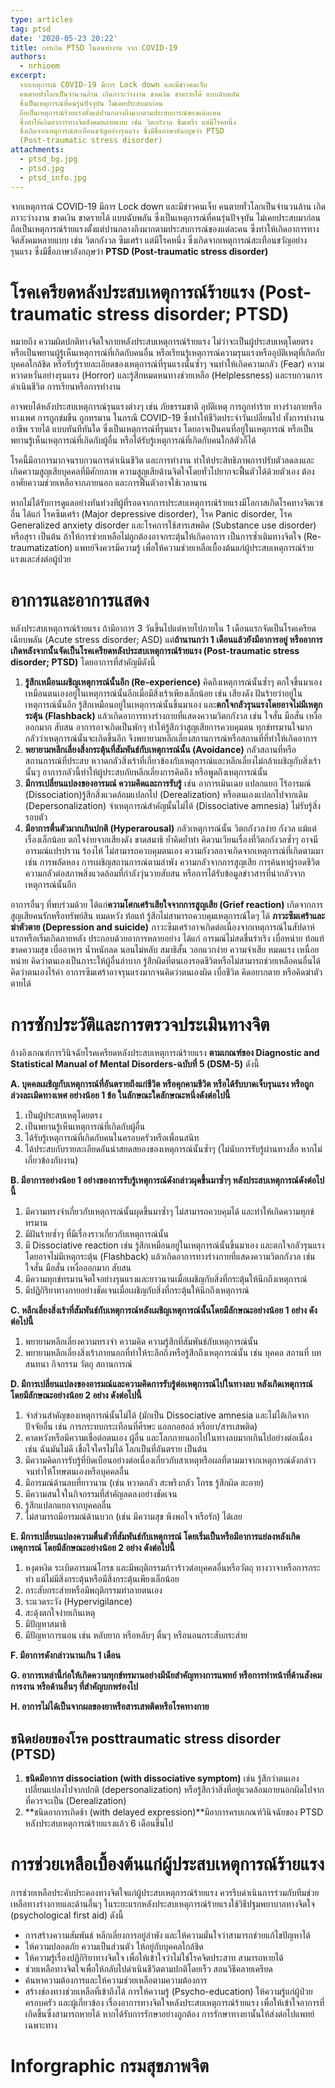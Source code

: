 ```yaml
---
type: articles
tag: ptsd
date: '2020-05-23 20:22'
title: การเกิด PTSD ในคนทำงาน จาก COVID-19
authors:
  - nrhioem
excerpt: 
  จากเหตุการณ์ COVID-19 มีการ Lock down และมีข่าวคนเจ็บ
  คนตายทั่วโลกเป็นจำนวนล้าน เกิดภาวะว่างงาน ขาดเงิน ขาดรายได้ แบบฉับพลัน
  ซึ่งเป็นเหตุการณ์ที่คนรุ่นปัจจุบัน ไม่เคยประสบมาก่อน
  ถือเป็นเหตุการณ์ร้ายแรงตั้งแต่ปานกลางถึงมากตามประสบการณ์ของแต่ละคน
  ซึ่งทำให้เกิดอาการทางจิตสังคมหลายแบบ เช่น วิตกกังวล ซึมเศร้า แต่มีโรคหนึ่ง
  ซึ่งเกิดจากเหตุการณ์สะเทือนขวัญอย่างรุนแรง ซึ่งมีชื่อภาษาอังกฤษว่า PTSD
  (Post-traumatic stress disorder)
attachments:
  - ptsd_bg.jpg
  - ptsd.jpg
  - ptsd_info.jpg
---
```




จากเหตุการณ์ COVID-19 มีการ Lock down และมีข่าวคนเจ็บ คนตายทั่วโลกเป็นจำนวนล้าน เกิดภาวะว่างงาน ขาดเงิน ขาดรายได้ แบบฉับพลัน ซึ่งเป็นเหตุการณ์ที่คนรุ่นปัจจุบัน ไม่เคยประสบมาก่อน ถือเป็นเหตุการณ์ร้ายแรงตั้งแต่ปานกลางถึงมากตามประสบการณ์ของแต่ละคน ซึ่งทำให้เกิดอาการทางจิตสังคมหลายแบบ เช่น วิตกกังวล ซึมเศร้า แต่มีโรคหนึ่ง ซึ่งเกิดจากเหตุการณ์สะเทือนขวัญอย่างรุนแรง ซึ่งมีชื่อภาษาอังกฤษว่า **PTSD (Post-traumatic stress disorder)**

<GatsbyImage image={props.images[1].childImageSharp.gatsbyImageData} alt="ptsd symtomp" />

# โรคเครียดหลังประสบเหตุการณ์ร้ายแรง (Post-traumatic stress disorder; PTSD)

หมายถึง ความผิดปกติทางจิตใจภายหลังประสบเหตุการณ์ร้ายแรง ไม่ว่าจะเป็นผู้ประสบเหตุโดยตรง หรือเป็นพยานผู้รู้เห็นเหตุการณ์ที่เกิดกับคนอื่น หรือเรียนรู้เหตุการณ์ความรุนแรงหรืออุบัติเหตุที่เกิดกับบุคคลใกล้ชิด หรือรับรู้รายละเอียดของเหตุการณ์ที่รุนแรงนั้นซ้ำๆ จนทำให้เกิดความกลัว (Fear) ความหวาดหวั่นอย่างรุนแรง (Horror) และรู้สึกหมดหนทางช่วยเหลือ (Helplessness) และรบกวนการดำเนินชีวิต การเรียนหรือการทำงาน 

อาจพบได้หลังประสบเหตุการณ์รุนแรงต่างๆ เช่น ภัยธรรมชาติ อุบัติเหตุ การถูกทำร้าย ทางร่างกายหรือทางเพศ การถูกข่มขืน ถูกทรมาน ในกรณี COVID-19 ซึ่งทำให้ชีวิตประจำวันเปลี่ยนไป ทั้งการทำงาน อาชีพ รายได้ แบบทันทีทันใด ซึ่งเป็นเหตุการณ์ที่รุนแรง โดยอาจเป็นคนที่อยู่ในเหตุการณ์ หรือเป็นพยานรู้เห็นเหตุการณ์ที่เกิดกับผู้อื่น หรือได้รับรู้เหตุการณ์ที่เกิดกับคนใกล้ตัวก็ได้ 

โรคนี้มีอาการมากจนรบกวนการดำเนินชีวิต และการทำงาน ทำให้ประสิทธิภาพการปรับตัวลดลงและเกิดความสูญเสียบุคคลที่มีศักยภาพ ความสูญเสียด้านจิตใจโดยทั่วไปยากจะฟื้นตัวได้ด้วยตัวเอง ต้องอาศัยความช่วยเหลือจากภายนอก และการฟื้นตัวอาจใช้เวลานาน 

หากไม่ได้รับการดูแลอย่างทันท่วงทีผู้ที่รอดจากการประสบเหตุการณ์ร้ายแรงมีโอกาสเกิดโรคทางจิตเวชอื่น ได้แก่ โรคซึมเศร้า (Major depressive disorder), โรค Panic disorder, โรค Generalized anxiety disorder และโรคการใช้สารเสพติด (Substance use disorder) หรือสุรา เป็นต้น ถ้าให้การช่วยเหลือไม่ถูกต้องอาจกระตุ้นให้เกิดอาการ เป็นการซ้ำเติมทางจิตใจ (Re-traumatization) แพทย์จึงควรมีความรู้ เพื่อให้ความช่วยเหลือเบื้องต้นแก่ผู้ประสบเหตุการณ์ร้ายแรงและส่งต่อผู้ป่วย

# อาการและอาการแสดง
หลังประสบเหตุการณ์ร้ายแรง ถ้ามีอาการ 3 วันขึ้นไปแต่หายไปภายใน 1 เดือนแรกจัดเป็นโรคเครียดเฉียบพลัน (Acute stress disorder; ASD) แต่**ถ้านานกว่า 1 เดือนแล้วยังมีอาการอยู่ หรืออาการเกิดหลังจากนั้นจัดเป็นโรคเครียดหลังประสบเหตุการณ์ร้ายแรง (Post-traumatic stress disorder; PTSD)** โดยอาการที่สำคัญมีดังนี้
1. **รู้สึกเหมือนเผชิญเหตุการณ์นั้นอีก (Re-experience)** คิดถึงเหตุการณ์นั้นซ้ำๆ ตกใจขึ้นมาเองเหมือนตนเองอยู่ในเหตุการณ์นั้นอีกเมื่อมีสิ่งเร้าเพียงเล็กน้อย เช่น เสียงดัง ฝันร้ายว่าอยู่ในเหตุการณ์นั้นอีก รู้สึกเหมือนอยู่ในเหตุการณ์นั้นขึ้นมาเอง และ**ตกใจกลัวรุนแรงโดยอาจไม่มีเหตุกระตุ้น (Flashback)** แล้วเกิดอาการทางร่างกายที่แสดงความวิตกกังวล เช่น ใจสั่น มือสั่น เหงื่อออกมาก สับสน อาการอาจเกิดเป็นพักๆ ทำให้รู้สึกว่าสูญเสียการควบคุมตน ทุกข์ทรมานใจมาก กลัวว่าเหตุการณ์นั้นจะเกิดขึ้นอีก จึงพยายามหลีกเลี่ยงสถานการณ์หรือสถานที่ที่ทำให้เกิดอาการ
2. **พยายามหลีกเลี่ยงสิ่งกระตุ้นที่สัมพันธ์กับเหตุการณ์นั้น (Avoidance)** กลัวสถานที่หรือสถานการณ์ที่ประสบ หวาดกลัวสิ่งเร้าที่เกี่ยวข้องกับเหตุการณ์และหลีกเลี่ยงไม่กล้าเผชิญกับสิ่งเร้านั้นๆ อาการกลัวนี้ทำให้ผู้ประสบภัยหลีกเลี่ยงการคิดถึง หรือพูดถึงเหตุการณ์นั้น
3. **มีการเปลี่ยนแปลงของอารมณ์ ความคิดและการรับรู้** เช่น อาการเมินเฉย แปลกแยก ไร้อารมณ์ (Dissociation)รู้สึกสิ่งแวดล้อมแปลกไป (Derealization) หรือตนเองแปลกไปจากเดิม (Depersonalization) จำเหตุการณ์สำคัญนั้นไม่ได้ (Dissociative amnesia) ไม่รับรู้สิ่งรอบตัว
4. **มีอาการตื่นตัวมากเกินปกติ (Hyperarousal)** กลัวเหตุการณ์นั้น วิตกกังวลง่าย กังวล แม้แต่เรื่องเล็กน้อย ตกใจง่ายจากเสียงดัง ขาดสมาธิ ย้ำคิดย้ำทำ คิดวนเวียนเรื่องที่วิตกกังวลซ้ำๆ อาจมีอารมณ์แปรปรวน ร้องไห้ ไม่สามารถควบคุมตนเอง ความกังวลอาจเกิดจากเหตุการณ์ที่เกิดตามมา เช่น การพลัดหลง การเผชิญสถานการณ์ตามลำพัง ความกลัวจากการสูญเสีย การค้นหาผู้รอดชีวิต ความกลัวต่อสภาพสิ่งแวดล้อมที่กำลังวุ่นวายสับสน หรือการได้รับข้อมูลข่าวสารที่น่ากลัวจากเหตุการณ์นั้นอีก

อาการอื่นๆ ที่พบร่วมด้วย ได้แก่**ความโศกเศร้าเสียใจจากการสูญเสีย (Grief reaction)** เกิดจากการสูญเสียคนรักหรือทรัพย์สิน หมดหวัง ท้อแท้ รู้สึกไม่สามารถควบคุมเหตุการณ์ใดๆ ได้
**ภาวะซึมเศร้าและฆ่าตัวตาย (Depression and suicide)** ภาวะซึมเศร้าอาจเกิดต่อเนื่องจากเหตุการณ์ในสัปดาห์แรกหรือเริ่มเกิดภายหลัง ประกอบด้วยอาการหลายอย่าง ได้แก่ อารมณ์ไม่สดชื่นร่าเริง เบื่อหน่าย ท้อแท้ ขาดความสุข เบื่ออาหาร น้ำหนักลด นอนไม่หลับ สมาธิสั้น วอกแวกง่าย ความจำเสีย หมดแรง เหนื่อยหน่าย คิดว่าตนเองเป็นภาระให้ผู้อื่นลำบาก รู้สึกผิดที่ตนเองรอดชีวิตหรือไม่สามารถช่วยเหลือคนอื่นได้ คิดว่าตนเองไร้ค่า อาการซึมเศร้าอาจรุนแรงมากจนคิดว่าตนเองผิด เบื่อชีวิต คิดอยากตาย หรือคิดฆ่าตัวตายได้

# การซักประวัติและการตรวจประเมินทางจิต
อ้างอิงเกณฑ์การวินิจฉัยโรคเครียดหลังประสบเหตุการณ์ร้ายแรง **ตามเกณฑ์ของ Diagnostic and Statistical Manual of Mental Disorders-ฉบับที่ 5 (DSM-5)** ดังนี้

**A. บุคคลเผชิญกับเหตุการณ์ที่อันตรายถึงแก่ชีวิต หรือคุกคามชีวิต หรือได้รับบาดเจ็บรุนแรง หรือถูกล่วงละเมิดทางเพศ อย่างน้อย 1 ข้อ ในลักษณะใดลักษณะหนึ่งดังต่อไปนี้**
1. เป็นผู้ประสบเหตุโดยตรง
2. เป็นพยานรู้เห็นเหตุการณ์ที่เกิดกับผู้อื่น
3. ได้รับรู้เหตุการณ์ที่เกิดกับคนในครอบครัวหรือเพื่อนสนิท
4. ได้ประสบกับรายละเอียดอันน่าสยดสยองของเหตุการณ์นั้นซ้ำๆ (ไม่นับการรับรู้ผ่านทางสื่อ หากไม่เกี่ยวข้องกับงาน)

**B. มีอาการอย่างน้อย 1 อย่างของการรับรู้เหตุการณ์ดังกล่าวผุดขึ้นมาซ้ำๆ หลังประสบเหตุการณ์ดังต่อไปนี้**
1. มีความทรงจำเกี่ยวกับเหตุการณ์นั้นผุดขึ้นมาซ้ำๆ ไม่สามารถควบคุมได้ และทำให้เกิดความทุกข์ทรมาน
2. มีฝันร้ายซ้ำๆ ที่มีเรื่องราวเกี่ยวกับเหตุการณ์นั้น
3. มี Dissociative reaction เช่น รู้สึกเหมือนอยู่ในเหตุการณ์นั้นขึ้นมาเอง และตกใจกลัวรุนแรงโดยอาจไม่มีเหตุกระตุ้น (Flashback) แล้วเกิดอาการทางร่างกายที่แสดงความวิตกกังวล เช่น ใจสั่น มือสั่น เหงื่อออกมาก สับสน
4. มีความทุกข์ทรมานจิตใจอย่างรุนแรงและยาวนานเมื่อเผชิญกับสิ่งที่กระตุ้นให้นึกถึงเหตุการณ์
5. มีปฏิกิริยาทางกายอย่างชัดเจนเมื่อเผชิญกับสิ่งที่กระตุ้นให้นึกถึงเหตุการณ์

**C. หลีกเลี่ยงสิ่งเร้าที่สัมพันธ์กับเหตุการณ์หลังเผชิญเหตุการณ์นั้นโดยมีลักษณะอย่างน้อย 1 อย่าง ดังต่อไปนี้**
1. พยายามหลีกเลี่ยงความทรงจำ ความคิด ความรู้สึกที่สัมพันธ์กับเหตุการณ์นั้น
2. พยายามหลีกเลี่ยงสิ่งเร้าภายนอกที่ทำให้ระลึกถึงหรือรู้สึกถึงเหตุการณ์นั้น เช่น บุคคล สถานที่ บทสนทนา กิจกรรม วัตถุ สถานการณ์

**D. มีการเปลี่ยนแปลงของอารมณ์และความคิดการรับรู้ต่อเหตุการณ์ไปในทางลบ หลังเกิดเหตุการณ์ โดยมีลักษณะอย่างน้อย 2 อย่าง ดังต่อไปนี้**
1. จำส่วนสำคัญของเหตุการณ์นั้นไม่ได้ (มักเป็น Dissociative amnesia และไม่ได้เกิดจากปัจจัยอื่น เช่น การกระทบกระเทือนที่ศีรษะ แอลกอฮอล์ หรือยา/สารเสพติด)
2. คาดหวังหรือมีความเชื่อต่อตนเอง ผู้อื่น และโลกภายนอกไปในทางลบมากเกินไปอย่างต่อเนื่อง เช่น ฉันมันไม่ดี เชื่อใจใครไม่ได้ โลกเป็นที่อันตราย เป็นต้น
3. มีความคิดการรับรู้ที่บิดเบือนอย่างต่อเนื่องเกี่ยวกับสาเหตุหรือผลที่ตามมาจากเหตุการณ์ดังกล่าว จนทำให้โทษตนเองหรือบุคคลอื่น
4. มีอารมณ์ด้านลบที่ยาวนาน (เช่น หวาดกลัว สะพรึงกลัว โกรธ รู้สึกผิด ละอาย)
5. มีความสนใจในกิจกรรมที่สำคัญลดลงอย่างชัดเจน
6. รู้สึกแปลกแยกจากบุคคลอื่น
7. ไม่สามารถมีอารมณ์ด้านบวก (เช่น มีความสุข พึงพอใจ หรือรัก) ได้เลย

**E. มีการเปลี่ยนแปลงความตื่นตัวที่สัมพันธ์กับเหตุการณ์ โดยเริ่มเป็นหรือมีอาการแย่ลงหลังเกิดเหตุการณ์ โดยมีลักษณะอย่างน้อย 2 อย่าง ดังต่อไปนี้**
1. หงุดหงิด ระเบิดอารมณ์โกรธ และมีพฤติกรรมก้าวร้าวต่อบุคคลอื่นหรือวัตถุ ทางวาจาหรือการกระทำ แม้ไม่มีสิ่งกระตุ้นหรือมีสิ่งกระตุ้นเพียงเล็กน้อย
2. กระสับกระส่ายหรือมีพฤติกรรมทำลายตนเอง
3. ระแวดระวัง (Hypervigilance)
4. สะดุ้งตกใจง่ายเกินเหตุ
5. มีปัญหาสมาธิ
6. มีปัญหาการนอน เช่น หลับยาก หรือหลับๆ ตื่นๆ หรือนอนกระสับกระส่าย

**F. มีอาการดังกล่าวนานเกิน 1 เดือน**

**G. อาการเหล่านี้ก่อให้เกิดความทุกข์ทรมานอย่างมีนัยสำคัญทางการแพทย์ หรือการทำหน้าที่ด้านสังคม การงาน หรือด้านอื่นๆ ที่สำคัญบกพร่องไป**

**H. อาการไม่ได้เป็นจากผลของยาหรือสารเสพติดหรือโรคทางกาย**

## ชนิดย่อยของโรค posttraumatic stress disorder (PTSD)
1. **ชนิดมีอาการ dissociation (with dissociative symptom)** เช่น รู้สึกว่าตนเองเปลี่ยนแปลงไปจากปกติ (depersonalization) หรือรู้สึกว่าสิ่งที่อยู่แวดล้อมภายนอกผิดไปจากที่ควรจะเป็น (Derealization)
2. **ชนิดอาการเกิดช้า (with delayed expression)**มีอาการครบเกณฑ์วินิจฉัยของ PTSD หลังประสบเหตุการณ์ร้ายแรงแล้ว 6 เดือนขึ้นไป

# การช่วยเหลือเบื้องต้นแก่ผู้ประสบเหตุการณ์ร้ายแรง
การช่วยเหลือประคับประคองทางจิตใจแก่ผู้ประสบเหตุการณ์ร้ายแรง ควรรีบดำเนินการร่วมกับทีมช่วยเหลือทางร่างกายและด้านอื่นๆ ในระยะแรกหลังประสบเหตุการณ์ร้ายแรงใช้วิธีปฐมพยาบาลทางจิตใจ (psychological first aid) ดังนี้
* การสร้างความสัมพันธ์ หลีกเลี่ยงการอยู่ลำพัง และให้ความมั่นใจว่าสามารถช่วยแก้ไขปัญหาได้
* ให้ความปลอดภัย ความเป็นส่วนตัว ให้อยู่กับบุคคลใกล้ชิด
* ให้ความรู้เรื่องปฏิกิริยาทางจิตใจ เพื่อให้เข้าใจว่าไม่ใช่โรคจิตประสาท สามารถหายได้
* ช่วยเหลือทางจิตใจเพื่อให้กลับไปดำเนินชีวิตตามปกติโดยเร็ว สอนวิธีคลายเครียด
* ค้นหาความต้องการและให้ความช่วยเหลือตามความต้องการ
* สร้างช่องทางช่วยเหลือที่เข้าถึงได้
การให้ความรู้ (Psycho-education) ให้ความรู้แก่ผู้ป่วย ครอบครัว และผู้เกี่ยวข้อง เรื่องอาการทางจิตใจหลังประสบเหตุการณ์ร้ายแรง เพื่อให้เข้าใจอาการที่เกิดขึ้นซึ่งสามารถหายได้ หากได้รับการรักษาอย่างถูกต้อง
การรักษาทางยานั้นให้ส่งต่อไปแพทย์เฉพาะทาง

# Inforgraphic กรมสุขภาพจิต

<GatsbyImage image={props.images[2].childImageSharp.gatsbyImageData} alt="poster" />